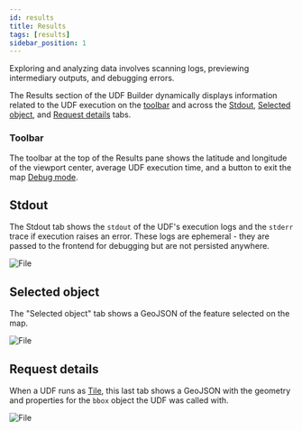 ```yaml
---
id: results
title: Results
tags: [results]
sidebar_position: 1
---
```


Exploring and analyzing data involves scanning logs, previewing intermediary outputs, and debugging errors.

The Results section of the UDF Builder dynamically displays information related to the UDF execution on the [toolbar](/workbench/udf-builder/results/#toolbar) and across the [Stdout](/workbench/udf-builder/results/#stdout), [Selected object](/workbench/udf-builder/results/#selected-object), and [Request details](/workbench/udf-builder/results/#request-details) tabs.


### Toolbar

The toolbar at the top of the Results pane shows the latitude and longitude of the viewport center, average UDF execution time, and a button to exit the map [Debug mode](/workbench/udf-builder/map/#debug).



## Stdout

The Stdout tab shows the `stdout` of the UDF's execution logs and the `stderr` trace if execution raises an error. These logs are ephemeral - they are passed to the frontend for debugging but are not persisted anywhere.


<div style={{textAlign: 'center'}}>
<img src={ImgStdout} alt="File" style={{width: 800}} />
</div>


## Selected object

The "Selected object" tab shows a GeoJSON of the feature selected on the map.


<div style={{textAlign: 'center'}}>
<img src={ImgSelectedobject} alt="File" style={{width: 800}} />
</div>


## Request details

When a UDF runs as [Tile](/core-concepts/filetile/#map-tiles), this last tab shows a GeoJSON with the geometry and properties for the `bbox` object the UDF was called with.


<div style={{textAlign: 'center'}}>
<img src={Imgrequestdetails} alt="File" style={{width: 800}} />
</div>
